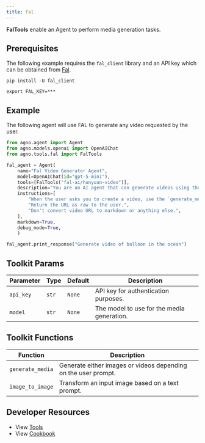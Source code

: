 ```yaml
---
title: Fal
---
```


**FalTools** enable an Agent to perform media generation tasks.

## Prerequisites

The following example requires the `fal_client` library and an API key which can be obtained from [Fal](https://fal.ai/).

```shell
pip install -U fal_client
```

```shell
export FAL_KEY=***
```

## Example

The following agent will use FAL to generate any video requested by the user.

```python cookbook/tools/fal_tools.py
from agno.agent import Agent
from agno.models.openai import OpenAIChat
from agno.tools.fal import FalTools

fal_agent = Agent(
    name="Fal Video Generator Agent",
    model=OpenAIChat(id="gpt-5-mini"),
    tools=[FalTools("fal-ai/hunyuan-video")],
    description="You are an AI agent that can generate videos using the Fal API.",
    instructions=[
        "When the user asks you to create a video, use the `generate_media` tool to create the video.",
        "Return the URL as raw to the user.",
        "Don't convert video URL to markdown or anything else.",
    ],
    markdown=True,
    debug_mode=True,
    )

fal_agent.print_response("Generate video of balloon in the ocean")
```

## Toolkit Params

| Parameter | Type  | Default | Description                                |
| --------- | ----- | ------- | ------------------------------------------ |
| `api_key` | `str` | `None`  | API key for authentication purposes.       |
| `model`   | `str` | `None`  | The model to use for the media generation. |

## Toolkit Functions

| Function         | Description                                                    |
| ---------------- | -------------------------------------------------------------- |
| `generate_media` | Generate either images or videos depending on the user prompt. |
| `image_to_image` | Transform an input image based on a text prompt.               |

## Developer Resources

- View [Tools](https://github.com/agno-agi/agno/blob/main/libs/agno/agno/tools/fal.py)
- View [Cookbook](https://github.com/agno-agi/agno/tree/v2.0/cookbook/tools/fal_tools.py)
